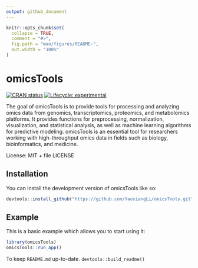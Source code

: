 ```yaml
---
output: github_document
---
```


<!-- README.md is generated from README.Rmd. Please edit that file -->

```r
knitr::opts_chunk$set(
  collapse = TRUE,
  comment = "#>",
  fig.path = "man/figures/README-",
  out.width = "100%"
)
```

# omicsTools

<!-- badges: start -->
[![CRAN status](https://www.r-pkg.org/badges/version/omicsTools)](https://cran.r-project.org/package=omicsTools)
[![Lifecycle: experimental](https://img.shields.io/badge/lifecycle-experimental-orange.svg)](https://lifecycle.r-lib.org/articles/stages.html#experimental)

<!-- badges: end -->

The goal of omicsTools is to provide tools for processing and analyzing omics data from genomics, transcriptomics, proteomics, and metabolomics platforms. It provides functions for preprocessing, normalization, visualization, and statistical analysis, as well as machine learning algorithms for predictive modeling. omicsTools is an essential tool for researchers working with high-throughput omics data in fields such as biology, bioinformatics, and medicine.

License: MIT + file LICENSE

## Installation

You can install the development version of omicsTools like so:

``` r
devtools::install_github("https://github.com/YaoxiangLi/omicsTools.git")
```

## Example

This is a basic example which allows you to start using it:

```r
library(omicsTools)
omicsTools::run_app()
```
To keep `README.md` up-to-date. `devtools::build_readme()`

